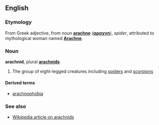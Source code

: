==English==

===Etymology===
From Greek adjective, from noun '''[[arachne]]''' ('''[[αραχνη]]'''), ''spider'', attributed to mythological woman named '''[[Arachne]]'''.

===Noun===
'''arachnid''', plural '''[[arachnids]]'''
# The group of eight-legged creatures including [[spider]]s and [[scorpion]]s

====Derived terms====
*[[arachnophobia]]

===See also===
*[[w:Arachnid|Wikipedia article on arachnids]]